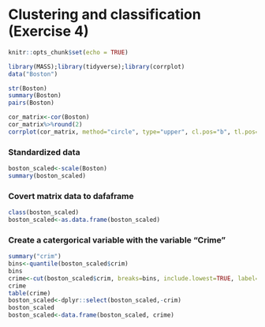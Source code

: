 # Clustering and classification (Exercise 4)

```r
knitr::opts_chunk$set(echo = TRUE)
```


```r
library(MASS);library(tidyverse);library(corrplot)
data("Boston")

```

```r
str(Boston)
summary(Boston)
pairs(Boston)
```


```r
cor_matrix<-cor(Boston)
cor_matrix%>%round(2)
corrplot(cor_matrix, method="circle", type="upper", cl.pos="b", tl.pos="d", tl.cex=0.6)
```

### Standardized data
```r
boston_scaled<-scale(Boston)
summary(boston_scaled)

```
### Covert matrix data to dafaframe
```r
class(boston_scaled)
boston_scaled<-as.data.frame(boston_scaled)

```

### Create a catergorical variable with the variable "Crime" 
```r
summary("crim")
bins<-quantile(boston_scaled$crim)
bins
crime<-cut(boston_scaled$crim, breaks=bins, include.lowest=TRUE, label=c("low","med_low","med_high", "high"))
crime
table(crime)
boston_scaled<-dplyr::select(boston_scaled,-crim)
boston_scaled
boston_scaled<-data.frame(boston_scaled, crime)

```


